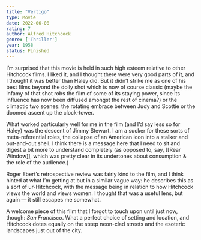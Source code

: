 ```yaml
---
title: "Vertigo"
type: Movie
date: 2022-06-08
rating: 7
author: Alfred Hitchcock
genre: ['Thriller']
year: 1958
status: Finished
---
```


I’m surprised that this movie is held in such high esteem relative to other Hitchcock films. I liked it, and I thought there were very good parts of it, and I thought it was better than Haley did. But it didn’t strike me as one of his best films beyond the dolly shot which is now of course classic (maybe the infamy of that shot robs the film of some of its staying power, since its influence has now been diffused amongst the rest of cinema?) or the climactic two scenes: the rotating embrace between Judy and Scottie or the doomed ascent up the clock-tower.

What worked particularly well for me in the film (and I’d say less so for Haley) was the descent of Jimmy Stewart. I am a sucker for these sorts of meta-referential roles, the collapse of an American icon into a stalker and out-and-out shell. I think there is a message here that I need to sit and digest a bit more to understand completely (as opposed to, say, [[Rear Window]], which was pretty clear in its undertones about consumption & the role of the audience.)

Roger Ebert’s retrospective review was fairly kind to the film, and I think hinted at what I’m getting at but in a similar vague way: he describes this as a sort of ur-Hitchcock, with the message being in relation to how Hitchcock views the world and views women. I thought that was a useful lens, but again — it still escapes me somewhat.

A welcome piece of this film that I forgot to touch upon until just now, though: *San Francisco*. What a perfect choice of setting and location, and Hitchcock dotes equally on the steep neon-clad streets and the esoteric landscapes just out of the city. 
